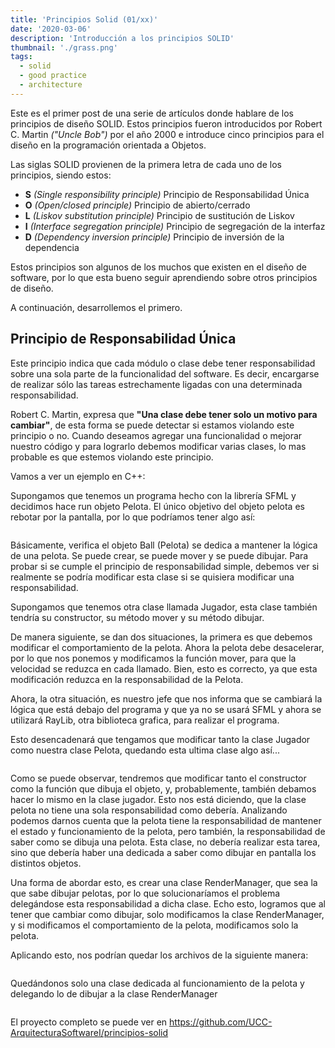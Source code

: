 ```yaml
---
title: 'Principios Solid (01/xx)'
date: '2020-03-06'
description: 'Introducción a los principios SOLID'
thumbnail: './grass.png'
tags:
  - solid
  - good practice
  - architecture
---
```


Este es el primer post de una serie de artículos donde hablare de los principios de diseño SOLID. Estos principios fueron introducidos por Robert C. Martin _("Uncle Bob")_ por el año 2000 e introduce cinco principios para el diseño en la programación orientada a Objetos.

Las siglas SOLID provienen de la primera letra de cada uno de los principios, siendo estos:

- **S** _(Single responsibility principle)_ Principio de Responsabilidad Única
- **O** _(Open/closed principle)_ Principio de abierto/cerrado
- **L** _(Liskov substitution principle)_ Principio de sustitución de Liskov
- **I** _(Interface segregation principle)_ Principio de segregación de la interfaz
- **D** _(Dependency inversion principle)_ Principio de inversión de la dependencia

Estos principios son algunos de los muchos que existen en el diseño de software, por lo que esta bueno seguir aprendiendo sobre otros principios de diseño.

A continuación, desarrollemos el primero.

## Principio de Responsabilidad Única

Este principio indica que cada módulo o clase debe tener responsabilidad sobre una sola parte de la funcionalidad del software. Es decir, encargarse de realizar sólo las tareas estrechamente ligadas con una determinada responsabilidad.

Robert C. Martin, expresa que **"Una clase debe tener solo un motivo para cambiar"**, de esta forma se puede detectar si estamos violando este principio o no. Cuando deseamos agregar una funcionalidad o mejorar nuestro código y para lograrlo debemos modificar varias clases, lo mas probable es que estemos violando este principio.

Vamos a ver un ejemplo en C++:

Supongamos que tenemos un programa hecho con la librería SFML y decidimos hace run
objeto Pelota. El único objetivo del objeto pelota es rebotar por la pantalla, por lo que podríamos tener algo así:

```cpp file=<rootDir>/code/ball_sfml.cpp

```

Básicamente, verifica el objeto Ball (Pelota) se dedica a mantener la lógica de una pelota. Se puede crear, se puede mover y se puede dibujar. Para probar si se cumple el principio de responsabilidad simple, debemos ver si realmente se podría modificar esta clase si se quisiera modificar una responsabilidad.

Supongamos que tenemos otra clase llamada Jugador, esta clase también tendría su constructor, su método mover y su método dibujar.

De manera siguiente, se dan dos situaciones, la primera es que debemos modificar el comportamiento de la pelota. Ahora la pelota debe desacelerar, por lo que nos ponemos y modificamos la función mover, para que la velocidad se reduzca en cada llamado.
Bien, esto es correcto, ya que esta modificación reduzca en la responsabilidad de la Pelota.

Ahora, la otra situación, es nuestro jefe que nos informa que se cambiará la lógica que está debajo del programa y que ya no se usará SFML y ahora se utilizará RayLib, otra biblioteca grafica, para realizar el programa.

Esto desencadenará que tengamos que modificar tanto la clase Jugador como nuestra clase Pelota, quedando esta ultima clase algo así...

```cpp file=<rootDir>/code/ball_raylib.cpp

```

Como se puede observar, tendremos que modificar tanto el constructor como la función que dibuja el objeto, y, probablemente, también debamos hacer lo mismo en la clase jugador. Esto nos está diciendo, que la clase pelota no tiene una sola responsabilidad como debería.
Analizando podemos darnos cuenta que la pelota tiene la responsabilidad de mantener el estado y funcionamiento de la pelota, pero también, la responsabilidad de saber como se dibuja una pelota. Esta clase, no debería realizar esta tarea, sino que debería haber una dedicada a saber como dibujar en pantalla los distintos objetos.

Una forma de abordar esto, es crear una clase RenderManager, que sea la que sabe dibujar pelotas, por lo que solucionaríamos el problema delegándose esta responsabilidad a dicha clase.
Echo esto, logramos que al tener que cambiar como dibujar, solo modificamos la clase RenderManager, y si modificamos el comportamiento de la pelota, modificamos solo la pelota.

Aplicando esto, nos podrían quedar los archivos de la siguiente manera:

```cpp file=<rootDir>/code/ball.cpp

```

Quedándonos solo una clase dedicada al funcionamiento de la pelota y delegando lo de dibujar a la clase RenderManager

```cpp file=<rootDir>/code/render_manager_sfml.cpp

```

El proyecto completo se puede ver en https://github.com/UCC-ArquitecturaSoftwareI/principios-solid
